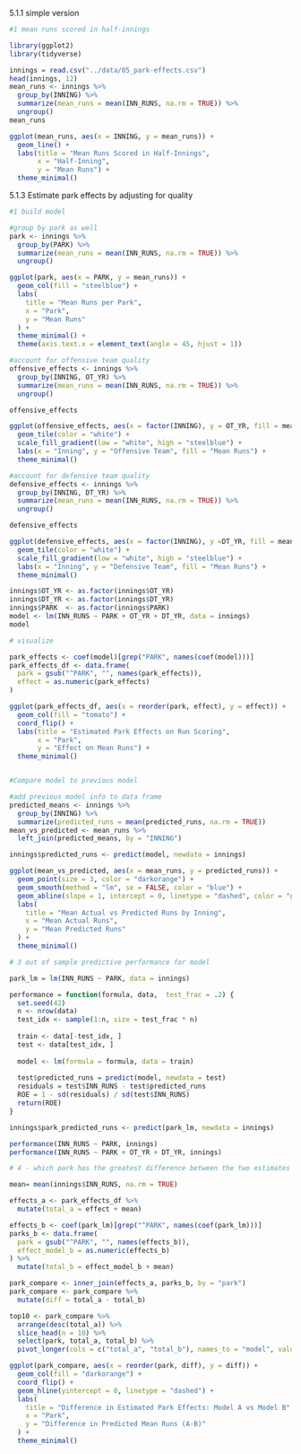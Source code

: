5.1.1 simple version

```r
#1 mean runs scored in half-innings

library(ggplot2)
library(tidyverse)

innings = read.csv("../data/05_park-effects.csv")
head(innings, 12)
mean_runs <- innings %>% 
  group_by(INNING) %>%
  summarize(mean_runs = mean(INN_RUNS, na.rm = TRUE)) %>% 
  ungroup()
mean_runs

ggplot(mean_runs, aes(x = INNING, y = mean_runs)) +
  geom_line() +
  labs(title = "Mean Runs Scored in Half-Innings",
       x = "Half-Inning",
       y = "Mean Runs") +
  theme_minimal()
```

5.1.3 Estimate park effects by adjusting for quality

```r
#1 build model 

#group by park as well
park <- innings %>%
  group_by(PARK) %>%
  summarize(mean_runs = mean(INN_RUNS, na.rm = TRUE)) %>%
  ungroup() 

ggplot(park, aes(x = PARK, y = mean_runs)) +
  geom_col(fill = "steelblue") +
  labs(
    title = "Mean Runs per Park",
    x = "Park",
    y = "Mean Runs"
  ) +
  theme_minimal() +
  theme(axis.text.x = element_text(angle = 45, hjust = 1))

#account for offensive team quality 
offensive_effects <- innings %>%
  group_by(INNING, OT_YR) %>%
  summarize(mean_runs = mean(INN_RUNS, na.rm = TRUE)) %>%
  ungroup() 

offensive_effects

ggplot(offensive_effects, aes(x = factor(INNING), y = OT_YR, fill = mean_runs)) +
  geom_tile(color = "white") +
  scale_fill_gradient(low = "white", high = "steelblue") +
  labs(x = "Inning", y = "Offensive Team", fill = "Mean Runs") +
  theme_minimal()

#account for defensive team quality 
defensive_effects <- innings %>%
  group_by(INNING, DT_YR) %>%
  summarize(mean_runs = mean(INN_RUNS, na.rm = TRUE)) %>%
  ungroup()

defensive_effects

ggplot(defensive_effects, aes(x = factor(INNING), y =DT_YR, fill = mean_runs)) +
  geom_tile(color = "white") +
  scale_fill_gradient(low = "white", high = "steelblue") +
  labs(x = "Inning", y = "Defensive Team", fill = "Mean Runs") +
  theme_minimal()

innings$OT_YR <- as.factor(innings$OT_YR)
innings$DT_YR <- as.factor(innings$DT_YR)
innings$PARK  <- as.factor(innings$PARK)
model <- lm(INN_RUNS ~ PARK + OT_YR + DT_YR, data = innings)
model


```

```r
# visualize

park_effects <- coef(model)[grep("PARK", names(coef(model)))]
park_effects_df <- data.frame(
  park = gsub("^PARK", "", names(park_effects)),
  effect = as.numeric(park_effects)
)

ggplot(park_effects_df, aes(x = reorder(park, effect), y = effect)) +
  geom_col(fill = "tomato") +
  coord_flip() +
  labs(title = "Estimated Park Effects on Run Scoring",
       x = "Park",
       y = "Effect on Mean Runs") +
  theme_minimal()


#Compare model to previous model 

#add previous model info to data frame
predicted_means <- innings %>%
  group_by(INNING) %>%
  summarize(predicted_runs = mean(predicted_runs, na.rm = TRUE))
mean_vs_predicted <- mean_runs %>%
  left_join(predicted_means, by = "INNING")

innings$predicted_runs <- predict(model, newdata = innings)

ggplot(mean_vs_predicted, aes(x = mean_runs, y = predicted_runs)) +
  geom_point(size = 3, color = "darkorange") +
  geom_smooth(method = "lm", se = FALSE, color = "blue") +
  geom_abline(slope = 1, intercept = 0, linetype = "dashed", color = "gray") +
  labs(
    title = "Mean Actual vs Predicted Runs by Inning",
    x = "Mean Actual Runs",
    y = "Mean Predicted Runs"
  ) +
  theme_minimal()

```

```r

# 3 out of sample predictive performance for model

park_lm = lm(INN_RUNS ~ PARK, data = innings)

performance = function(formula, data,  test_frac = .2) {
  set.seed(42)
  n <- nrow(data)
  test_idx <- sample(1:n, size = test_frac * n)
  
  train <- data[-test_idx, ]
  test <- data[test_idx, ]
  
  model <- lm(formula = formula, data = train)
  
  test$predicted_runs = predict(model, newdata = test)
  residuals = test$INN_RUNS - test$predicted_runs
  ROE = 1 - sd(residuals) / sd(test$INN_RUNS)
  return(ROE)
}

innings$park_predicted_runs <- predict(park_lm, newdata = innings)

performance(INN_RUNS ~ PARK, innings)
performance(INN_RUNS ~ PARK + OT_YR + DT_YR, innings)

```

```r
# 4 - which park has the greatest difference between the two estimates

mean= mean(innings$INN_RUNS, na.rm = TRUE)

effects_a <- park_effects_df %>%
  mutate(total_a = effect + mean)

effects_b <- coef(park_lm)[grep("^PARK", names(coef(park_lm)))]
parks_b <- data.frame(
  park = gsub("^PARK", "", names(effects_b)),
  effect_model_b = as.numeric(effects_b)
) %>%
  mutate(total_b = effect_model_b + mean)

park_compare <- inner_join(effects_a, parks_b, by = "park")
park_compare <- park_compare %>%
  mutate(diff = total_a - total_b)

top10 <- park_compare %>%
  arrange(desc(total_a)) %>%
  slice_head(n = 10) %>%
  select(park, total_a, total_b) %>%
  pivot_longer(cols = c("total_a", "total_b"), names_to = "model", values_to = "estimated_runs")

ggplot(park_compare, aes(x = reorder(park, diff), y = diff)) +
  geom_col(fill = "darkorange") +
  coord_flip() +
  geom_hline(yintercept = 0, linetype = "dashed") +
  labs(
    title = "Difference in Estimated Park Effects: Model A vs Model B",
    x = "Park",
    y = "Difference in Predicted Mean Runs (A-B)"
  ) +
  theme_minimal()


```


